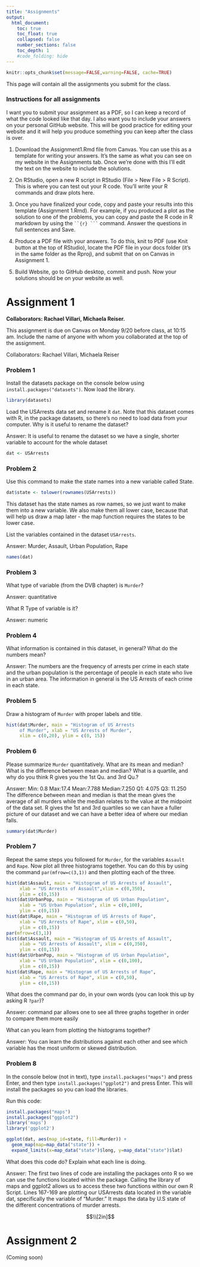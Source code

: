 ```yaml
---
title: "Assignments"
output:
  html_document:
    toc: true
    toc_float: true
    collapsed: false
    number_sections: false
    toc_depth: 1
    #code_folding: hide
---
```


```r
knitr::opts_chunk$set(message=FALSE,warning=FALSE, cache=TRUE)
```

This page will contain all the assignments you submit for the class.



### Instructions for all assignments

I want you to submit your assignment as a PDF, so I can keep a record of what the code looked like that day. I also want you to include your answers on your personal GitHub website. This will be good practice for editing your website and it will help you produce something you can keep after the class is over.

1. Download the Assignment1.Rmd file from Canvas. You can use this as a template for writing your answers. It's the same as what you can see on my website in the Assignments tab. Once we're done with this I'll edit the text on the website to include the solutions.

2. On RStudio, open a new R script in RStudio (File > New File > R Script). This is where you can test out your R code. You'll write your R commands and draw plots here.

3. Once you have finalized your code, copy and paste your results into this template (Assignment 1.Rmd). For example, if you produced a plot as the solution to one of the problems, you can copy and paste the R code in R markdown by using the ` ``{r} ``` ` command. Answer the questions in full sentences and Save.

4. Produce a PDF file with your answers. To do this, knit to PDF (use Knit button at the top of RStudio), locate the PDF file in your docs folder (it's in the same folder as the Rproj), and submit that on on Canvas in Assignment 1.

5. Build Website, go to GitHub desktop, commit and push. Now your solutions should be on your website as well.



# Assignment 1

**Collaborators: Rachael Villari, Michaela Reiser. **

This assignment is due on Canvas on Monday 9/20 before class, at 10:15 am. Include the name of anyone with whom you collaborated at the top of the assignment.

Collaborators: Rachael Villari, Michaela Reiser 


### Problem 1 

Install the datasets package on the console below using `install.packages("datasets")`. Now load the library.

```r
library(datasets)
```

Load the USArrests data set and rename it `dat`. Note that this dataset comes with R, in the package datasets, so there's no need to load data from your computer. Why is it useful to rename the dataset?

Answer: It is useful to rename the dataset so we have a single, shorter variable to account for the whole dataset

```r
dat <- USArrests
```

### Problem 2

Use this command to make the state names into a new variable called State. 

```r
dat$state <- tolower(rownames(USArrests))
```

This dataset has the state names as row names, so we just want to make them into a new variable. We also make them all lower case, because that will help us draw a map later - the map function requires the states to be lower case.


List the variables contained in the dataset `USArrests`.

Answer: Murder, Assault, Urban Population, Rape

```r
names(dat)
```

### Problem 3 

What type of variable (from the DVB chapter) is `Murder`? 

Answer: quantitative

What R Type of variable is it?

Answer: numeric


### Problem 4

What information is contained in this dataset, in general? What do the numbers mean? 

Answer: The numbers are the frequency of arrests per crime in each state and the urban population is the percentage of people
in each state who live in an urban area. The information in general is the US Arrests of each crime in each state.

### Problem 5

Draw a histogram of `Murder` with proper labels and title.

```r
hist(dat$Murder, main = "Histogram of US Arrests
     of Murder", xlab = "US Arrests of Murder", 
     xlim = c(0,20), ylim = c(0, 15))
```

### Problem 6

Please summarize `Murder` quantitatively. What are its mean and median? What is the difference between mean and median? What is a quartile, and why do you think R gives you the 1st Qu. and 3rd Qu.?

Answer: 
Min: 0.8 
Max:17.4
Mean:7.788
Median:7.250
Q1: 4.075
Q3: 11.250
The difference between mean and median is that the mean gives the average of all murders while the median relates to the value at the midpoint of the data set. R gives the 1st and 3rd quartiles so we can have a fuller picture of our dataset and we can have a better idea of where our median falls. 

```r
summary(dat$Murder)
```

### Problem 7

Repeat the same steps you followed for `Murder`, for the variables `Assault` and `Rape`. Now plot all three histograms together. You can do this by using the command `par(mfrow=c(3,1))` and then plotting each of the three. 

```r
hist(dat$Assault, main = "Histogram of US Arrests of Assault",
     xlab = "US Arrests of Assault",xlim = c(0,350), 
     ylim = c(0,15))
hist(dat$UrbanPop, main = "Histogram of US Urban Population",
     xlab = "US Urban Population", xlim = c(0,100), 
     ylim = c(0,15))
hist(dat$Rape, main = "Histogram of US Arrests of Rape", 
     xlab = "US Arrests of Rape", xlim = c(0,50), 
     ylim = c(0,15))
par(mfrow=c(3,1))
hist(dat$Assault, main = "Histogram of US Arrests of Assault", 
     xlab = "US Arrests of Assault", xlim = c(0,350), 
     ylim = c(0,15))
hist(dat$UrbanPop, main = "Histogram of US Urban Population",
     xlab = "US Urban Population", xlim = c(0,100), 
     ylim = c(0,15))
hist(dat$Rape, main = "Histogram of US Arrests of Rape", 
     xlab = "US Arrests of Rape", xlim = c(0,50), 
     ylim = c(0,15))
```

What does the command par do, in your own words (you can look this up by asking R `?par`)?

Answer: command par allows one to see all three graphs together in order to compare them more easily

What can you learn from plotting the histograms together?

Answer: You can learn the distributions against each other and see which variable has the most uniform or skewed distribution.
  
### Problem 8

In the console below (not in text), type `install.packages("maps")` and press Enter, and then type `install.packages("ggplot2")` and press Enter. This will install the packages so you can load the libraries.

Run this code:

```r
install.packages("maps")
install.packages("ggplot2")
library('maps') 
library('ggplot2') 

ggplot(dat, aes(map_id=state, fill=Murder)) + 
  geom_map(map=map_data("state")) + 
  expand_limits(x=map_data("state")$long, y=map_data("state")$lat)
```

What does this code do? Explain what each line is doing.

Answer: The first two lines of code are installing the packages onto R so we can use the functions located within the package. Calling the library of maps and ggplot2 allows us to access these two functions within our own R Script. Lines 167-169 are plotting our USArrests data located in the variable dat, specifically the variable of "Murder." It maps the data by U.S state of the different concentrations of murder arrests.

$$\\[2in]$$




# Assignment 2 

(Coming soon)


